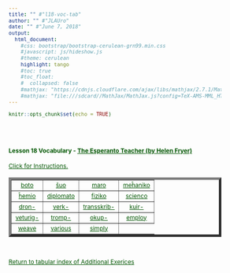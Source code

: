 ```yaml
---
title: "" #"l18-voc-tab"
author: "" #"JLAUro"
date: "" #"June 7, 2018"
output: 
  html_document:
    #css: bootstrap/bootstrap-cerulean-grn99.min.css
    #javascript: js/hideshow.js
    #theme: cerulean
    highlight: tango
    #toc: true
    #toc_float: 
    #  collapsed: false
    #mathjax: "https://cdnjs.cloudflare.com/ajax/libs/mathjax/2.7.1/MathJax.js?config=TeX-AMS-MML_HTMLorMML"
    #mathjax: "file:///sdcard//MathJax/MathJax.js?config=TeX-AMS-MML_HTMLorMML"
---
```


```r
knitr::opts_chunk$set(echo = TRUE)
```

<style>
a, body { 
color: #005500; 
font-size: 12px; 
}	

a:visited { color: #009900; }

[id^='tr'] {
display: none;
}

mark {
padding: 3px 3px;
text-align: left;
font-style: italic;
font-size: 10px;
background-color: #007700;
color: white;
margin-top: 0px;
margin-left: 5px;
}

</style>

<script type='text/javascript'>
function toggle_visibility(id) {
var e = document.getElementById(id);
e.style.display = ((e.style.display!='block') ? 'block' : 'none');
}
</script>

<br/><br/>

<p>
<h4>Lesson 18 Vocabulary - <a href=http://www.gutenberg.org/files/8177/8177-h/8177-h.htm>The Esperanto Teacher (by Helen Fryer)</a> <br/></h4>
<a id='r0' href='#' onclick="toggle_visibility('tr0');">
Click for Instructions.</a>
<div id='tr0'>
&nbsp;
<mark>Click on each link to toggle the English translation.  Reload page to turn off all translations.</mark>
</div>
</p>

<table width='100%' border='5px' cellspacing='5px' cellpadding='5px'>
<tr id='r1'>
<td align='center' valign='middle'><a id='item1' href='#r0' onclick="toggle_visibility('tr1');">boto</a>
<div id='tr1'><mark>boot</mark></div></td>

<td align='center' valign='middle'><a id='item2' href='#r0' onclick="toggle_visibility('tr2');">ŝuo</a>
<div id='tr2'><mark>shoe</mark></div></td>

<td align='center' valign='middle'><a id='item3' href='#r0' onclick="toggle_visibility('tr3');">maro</a>
<div id='tr3'><mark>sea</mark></div></td>

<td align='center' valign='middle'><a id='item4' href='#r0' onclick="toggle_visibility('tr4');">meĥaniko</a>
<div id='tr4'><mark>mechanics</mark></div></td>
</tr>
<tr id='r2'>

<td align='center' valign='middle'><a id='item5' href='#r1' onclick="toggle_visibility('tr5');">ĥemio</a>
<div id='tr5'><mark>chemistry</mark></div></td>

<td align='center' valign='middle'><a id='item6' href='#r1' onclick="toggle_visibility('tr6');">diplomato</a>
<div id='tr6'><mark>diplomatist</mark></div></td>

<td align='center' valign='middle'><a id='item7' href='#r1' onclick="toggle_visibility('tr7');">fiziko</a>
<div id='tr7'><mark>physics</mark></div></td>

<td align='center' valign='middle'><a id='item8' href='#r1' onclick="toggle_visibility('tr8');">scienco</a>
<div id='tr8'><mark>science</mark></div></td>
</tr>
<tr id='r3'>

<td align='center' valign='middle'><a id='item9' href='#r2' onclick="toggle_visibility('tr9');">dron-</a>
<div id='tr9'><mark>be drowned, sink</mark></div></td>

<td align='center' valign='middle'><a id='item10' href='#r2' onclick="toggle_visibility('tr10');">verk-</a>
<div id='tr10'><mark>work mentally, write, compose</mark></div></td>

<td align='center' valign='middle'><a id='item11' href='#r2' onclick="toggle_visibility('tr11');">transskrib-</a>
<div id='tr11'><mark>transcribe, copy</mark></div></td>

<td align='center' valign='middle'><a id='item12' href='#r2' onclick="toggle_visibility('tr12');">kuir-</a>
<div id='tr12'><mark>cook</mark></div></td>
</tr>
<tr id='r4'>

<td align='center' valign='middle'><a id='item13' href='#r3' onclick="toggle_visibility('tr13');">veturig-</a>
<div id='tr13'><mark>drive (a carriage, etc).</mark></div></td>

<td align='center' valign='middle'><a id='item14' href='#r3' onclick="toggle_visibility('tr14');">tromp-</a>
<div id='tr14'><mark>deceive</mark></div></td>

<td align='center' valign='middle'><a id='item15' href='#r3' onclick="toggle_visibility('tr15');">okup-</a>
<div id='tr15'><mark>occupy</mark></div></td>

<td align='center' valign='middle'><a id='item16' href='#r3' onclick="toggle_visibility('tr16');">employ</a>
<div id='tr16'><mark>teks-</mark></div></td>
</tr>
<tr id='r5'>

<td align='center' valign='middle'><a id='item17' href='#r4' onclick="toggle_visibility('tr17');">weave</a>
<div id='tr17'><mark>diversa(j)</mark></div></td>

<td align='center' valign='middle'><a id='item18' href='#r4' onclick="toggle_visibility('tr18');">various</a>
<div id='tr18'><mark>simple</mark></div></td>

<td align='center' valign='middle'><a id='item19' href='#r4' onclick="toggle_visibility('tr19');">simply</a>
<div id='tr19'><mark>je</mark></div></td>

</tr>
</table>
<br/>
<p>
<a href=addExercises.html>Return to tabular index of Additional Exerices</a>
</p>

